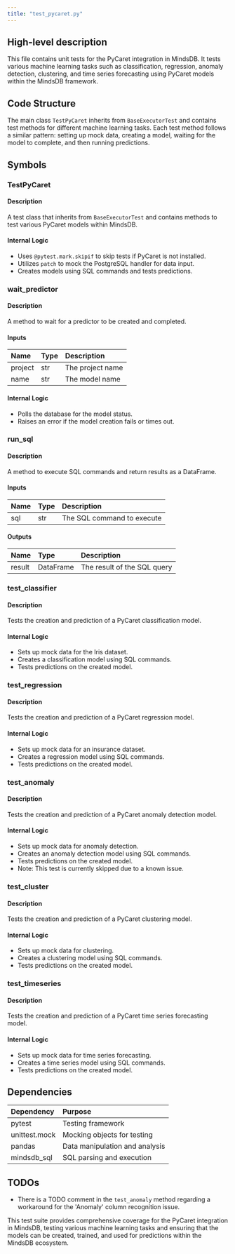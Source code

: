 ```yaml
---
title: "test_pycaret.py"
---
```


## High-level description
This file contains unit tests for the PyCaret integration in MindsDB. It tests various machine learning tasks such as classification, regression, anomaly detection, clustering, and time series forecasting using PyCaret models within the MindsDB framework.

## Code Structure
The main class `TestPyCaret` inherits from `BaseExecutorTest` and contains test methods for different machine learning tasks. Each test method follows a similar pattern: setting up mock data, creating a model, waiting for the model to complete, and then running predictions.

## Symbols

### TestPyCaret
#### Description
A test class that inherits from `BaseExecutorTest` and contains methods to test various PyCaret models within MindsDB.

#### Internal Logic
- Uses `@pytest.mark.skipif` to skip tests if PyCaret is not installed.
- Utilizes `patch` to mock the PostgreSQL handler for data input.
- Creates models using SQL commands and tests predictions.

### wait_predictor
#### Description
A method to wait for a predictor to be created and completed.

#### Inputs
| Name | Type | Description |
|:-----|:-----|:------------|
| project | str | The project name |
| name | str | The model name |

#### Internal Logic
- Polls the database for the model status.
- Raises an error if the model creation fails or times out.

### run_sql
#### Description
A method to execute SQL commands and return results as a DataFrame.

#### Inputs
| Name | Type | Description |
|:-----|:-----|:------------|
| sql | str | The SQL command to execute |

#### Outputs
| Name | Type | Description |
|:-----|:-----|:------------|
| result | DataFrame | The result of the SQL query |

### test_classifier
#### Description
Tests the creation and prediction of a PyCaret classification model.

#### Internal Logic
- Sets up mock data for the Iris dataset.
- Creates a classification model using SQL commands.
- Tests predictions on the created model.

### test_regression
#### Description
Tests the creation and prediction of a PyCaret regression model.

#### Internal Logic
- Sets up mock data for an insurance dataset.
- Creates a regression model using SQL commands.
- Tests predictions on the created model.

### test_anomaly
#### Description
Tests the creation and prediction of a PyCaret anomaly detection model.

#### Internal Logic
- Sets up mock data for anomaly detection.
- Creates an anomaly detection model using SQL commands.
- Tests predictions on the created model.
- Note: This test is currently skipped due to a known issue.

### test_cluster
#### Description
Tests the creation and prediction of a PyCaret clustering model.

#### Internal Logic
- Sets up mock data for clustering.
- Creates a clustering model using SQL commands.
- Tests predictions on the created model.

### test_timeseries
#### Description
Tests the creation and prediction of a PyCaret time series forecasting model.

#### Internal Logic
- Sets up mock data for time series forecasting.
- Creates a time series model using SQL commands.
- Tests predictions on the created model.

## Dependencies
| Dependency | Purpose |
|:-----------|:--------|
| pytest | Testing framework |
| unittest.mock | Mocking objects for testing |
| pandas | Data manipulation and analysis |
| mindsdb_sql | SQL parsing and execution |

## TODOs
- There is a TODO comment in the `test_anomaly` method regarding a workaround for the 'Anomaly' column recognition issue.

This test suite provides comprehensive coverage for the PyCaret integration in MindsDB, testing various machine learning tasks and ensuring that the models can be created, trained, and used for predictions within the MindsDB ecosystem.